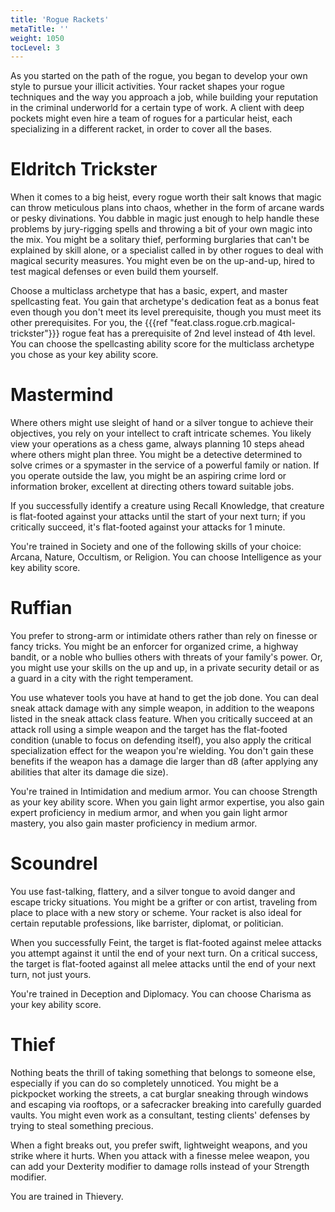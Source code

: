 ```yaml
---
title: 'Rogue Rackets'
metaTitle: ''
weight: 1050
tocLevel: 3
---
```


As you started on the path of the rogue, you began to develop your own style to pursue your illicit activities. Your racket shapes your rogue techniques and the way you approach a job, while building your reputation in the criminal underworld for a certain type of work. A client with deep pockets might even hire a team of rogues for a particular heist, each specializing in a different racket, in order to cover all the bases.

# Eldritch Trickster

When it comes to a big heist, every rogue worth their salt knows that magic can throw meticulous plans into chaos, whether in the form of arcane wards or pesky divinations. You dabble in magic just enough to help handle these problems by jury-rigging spells and throwing a bit of your own magic into the mix. You might be a solitary thief, performing burglaries that can't be explained by skill alone, or a specialist called in by other rogues to deal with magical security measures. You might even be on the up-and-up, hired to test magical defenses or even build them yourself.

Choose a multiclass archetype that has a basic, expert, and master spellcasting feat. You gain that archetype's dedication feat as a bonus feat even though you don't meet its level prerequisite, though you must meet its other prerequisites. For you, the {{{ref "feat.class.rogue.crb.magical-trickster"}}} rogue feat has a prerequisite of 2nd level instead of 4th level. You can choose the spellcasting ability score for the multiclass archetype you chose as your key ability score.

# Mastermind

Where others might use sleight of hand or a silver tongue to achieve their objectives, you rely on your intellect to craft intricate schemes. You likely view your operations as a chess game, always planning 10 steps ahead where others might plan three. You might be a detective determined to solve crimes or a spymaster in the service of a powerful family or nation. If you operate outside the law, you might be an aspiring crime lord or information broker, excellent at directing others toward suitable jobs.

If you successfully identify a creature using Recall Knowledge, that creature is flat-footed against your attacks until the start of your next turn; if you critically succeed, it's flat-footed against your attacks for 1 minute.

You're trained in Society and one of the following skills of your choice: Arcana, Nature, Occultism, or Religion. You can choose Intelligence as your key ability score.

# Ruffian

You prefer to strong-arm or intimidate others rather than rely on finesse or fancy tricks. You might be an enforcer for organized crime, a highway bandit, or a noble who bullies others with threats of your family's power. Or, you might use your skills on the up and up, in a private security detail or as a guard in a city with the right temperament.

You use whatever tools you have at hand to get the job done. You can deal sneak attack damage with any simple weapon, in addition to the weapons listed in the sneak attack class feature. When you critically succeed at an attack roll using a simple weapon and the target has the flat-footed condition (unable to focus on defending itself), you also apply the critical specialization effect for the weapon you're wielding. You don't gain these benefits if the weapon has a damage die larger than d8 (after applying any abilities that alter its damage die size).

You're trained in Intimidation and medium armor. You can choose Strength as your key ability score. When you gain light armor expertise, you also gain expert proficiency in medium armor, and when you gain light armor mastery, you also gain master proficiency in medium armor.

# Scoundrel

You use fast-talking, flattery, and a silver tongue to avoid danger and escape tricky situations. You might be a grifter or con artist, traveling from place to place with a new story or scheme. Your racket is also ideal for certain reputable professions, like barrister, diplomat, or politician.

When you successfully Feint, the target is flat-footed against melee attacks you attempt against it until the end of your next turn. On a critical success, the target is flat-footed against all melee attacks until the end of your next turn, not just yours.

You're trained in Deception and Diplomacy. You can choose Charisma as your key ability score.

# Thief

Nothing beats the thrill of taking something that belongs to someone else, especially if you can do so completely unnoticed. You might be a pickpocket working the streets, a cat burglar sneaking through windows and escaping via rooftops, or a safecracker breaking into carefully guarded vaults. You might even work as a consultant, testing clients' defenses by trying to steal something precious.

When a fight breaks out, you prefer swift, lightweight weapons, and you strike where it hurts. When you attack with a finesse melee weapon, you can add your Dexterity modifier to damage rolls instead of your Strength modifier.

You are trained in Thievery.
